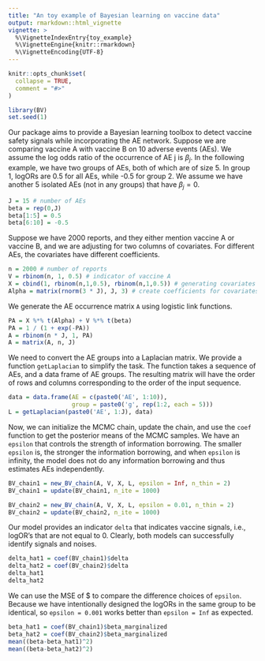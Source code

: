 ```yaml
---
title: "An toy example of Bayesian learning on vaccine data"
output: rmarkdown::html_vignette
vignette: >
  %\VignetteIndexEntry{toy_example}
  %\VignetteEngine{knitr::rmarkdown}
  %\VignetteEncoding{UTF-8}
---
```


```r
knitr::opts_chunk$set(
  collapse = TRUE,
  comment = "#>"
)
```

```r
library(BV)
set.seed(1)
```

Our package aims to provide a Bayesian learning toolbox to detect vaccine safety signals while incorporating the AE network. Suppose we are comparing vaccine A with vaccine B on 10 adverse events (AEs). We assume the log odds ratio of the occurrence of AE j is $\beta_j$. In the following example, we have two groups of AEs, both of which are of size 5. In group 1, logORs are 0.5 for all AEs, while -0.5 for group 2. We assume we have another 5 isolated AEs (not in any groups) that have $\beta_j=0$.

```r
J = 15 # number of AEs
beta = rep(0,J)
beta[1:5] = 0.5
beta[6:10] = -0.5
```

Suppose we have 2000 reports, and they either mention vaccine A or vaccine B, and we are adjusting for two columns of covariates. For different AEs, the covariates have different coefficients. 

```r
n = 2000 # number of reports
V = rbinom(n, 1, 0.5) # indicator of vaccine A
X = cbind(1, rbinom(n,1,0.5), rbinom(n,1,0.5)) # generating covariates
Alpha = matrix(rnorm(3 * J), J, 3) # create coefficients for covariates
```

We generate the AE occurrence matrix `A` using logistic link functions. 

```r
PA = X %*% t(Alpha) + V %*% t(beta)
PA = 1 / (1 + exp(-PA))
A = rbinom(n * J, 1, PA)
A = matrix(A, n, J)
```

We need to convert the AE groups into a Laplacian matrix. We provide a function `getLaplacian` to simplify the task. The function takes a sequence of AEs, and a data frame of AE groups. The resulting matrix will have the order of rows and columns corresponding to the order of the input sequence. 

```r
data = data.frame(AE = c(paste0('AE', 1:10)),
                  group = paste0('g', rep(1:2, each = 5)))
L = getLaplacian(paste0('AE', 1:J), data)
```

Now, we can initialize the MCMC chain, update the chain, and use the `coef` function to get the posterior means of the MCMC samples. We have an `epsilon` that controls the strength of information borrowing. The smaller `epsilon` is, the stronger the information borrowing, and when `epsilon` is infinity, the model does not do any information borrowing and thus estimates AEs independently. 

```r
BV_chain1 = new_BV_chain(A, V, X, L, epsilon = Inf, n_thin = 2)
BV_chain1 = update(BV_chain1, n_ite = 1000)

```
```r
BV_chain2 = new_BV_chain(A, V, X, L, epsilon = 0.01, n_thin = 2)
BV_chain2 = update(BV_chain2, n_ite = 1000)

```

Our model provides an indicator `delta` that indicates vaccine signals, i.e., logOR's that are not equal to 0. Clearly, both models can successfully identify signals and noises. 

```r
delta_hat1 = coef(BV_chain1)$delta
delta_hat2 = coef(BV_chain2)$delta
delta_hat1
delta_hat2
```

We can use the MSE of $\hat{\beta} to compare the difference choices of `epsilon`. Because we have intentionally designed the logORs in the same group to be identical, so `epsilon = 0.001` works better than `epsilon = Inf` as expected. 

```r
beta_hat1 = coef(BV_chain1)$beta_marginalized
beta_hat2 = coef(BV_chain2)$beta_marginalized
mean((beta-beta_hat1)^2)
mean((beta-beta_hat2)^2)
```

